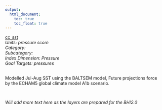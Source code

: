 ```yaml
---
output:
  html_document:
    toc: true
    toc_float: true
---
```


[cc_sst](https://github.com/OHI-Science/bhi/blob/master/baltic/layers/cc_sst_bhi2015.csv)\
*Units: pressure score*\
*Category:*\
*Subcategory:*\
*Index Dimension: Pressure*\
*Goal Targets: pressures*\
<br>

Modelled Jul-Aug SST using the BALTSEM model, Future projections force by the ECHAM5 global climate model A1b scenario.

<br>

*Will add more text here as the layers are prepared for the BHI2.0*

<br>



<br>

